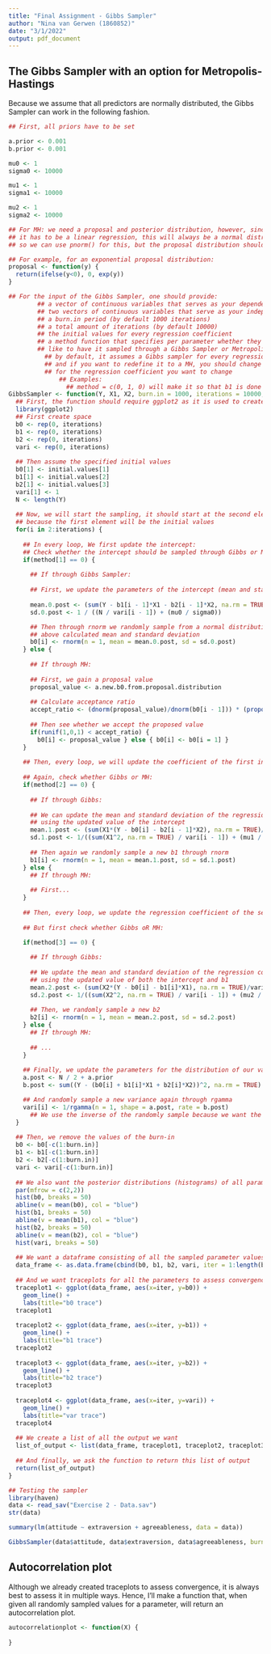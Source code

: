 ```yaml
---
title: "Final Assignment - Gibbs Sampler"
author: "Nina van Gerwen (1860852)"
date: "3/1/2022"
output: pdf_document
---
```


## The Gibbs Sampler with an option for Metropolis-Hastings

Because we assume that all predictors are normally distributed, the Gibbs
Sampler can work in the following fashion.

```r
## First, all priors have to be set

a.prior <- 0.001
b.prior <- 0.001

mu0 <- 1
sigma0 <- 10000

mu1 <- 1
sigma1 <- 10000

mu2 <- 1
sigma2 <- 10000

## For MH: we need a proposal and posterior distribution, however, since
## it has to be a linear regression, this will always be a normal distribution
## so we can use pnorm() for this, but the proposal distribution should be specified!

## For example, for an exponential proposal distribution:
proposal <- function(y) {
  return(ifelse(y<0), 0, exp(y))
}

## For the input of the Gibbs Sampler, one should provide: 
        ## a vector of continuous variables that serves as your dependent variable
        ## two vectors of continuous variables that serve as your independent variables
        ## a burn.in period (by default 1000 iterations)
        ## a total amount of iterations (by default 10000)
        ## the initial values for every regression coefficient
        ## a method function that specifies per parameter whether they would 
        ## like to have it sampled through a Gibbs Sampler or Metropolis Hastings algorithm
          ## by default, it assumes a Gibbs sampler for every regression coefficient, 
          ## and if you want to redefine it to a MH, you should change the 0 to a 1
          ## for the regression coefficient you want to change
              ## Examples: 
                ## method = c(0, 1, 0) will make it so that b1 is done through MH
GibbsSampler <- function(Y, X1, X2, burn.in = 1000, iterations = 10000, initial.values = c(1, 1, 1), method = c(0, 0, 0)) {
  ## First, the function should require ggplot2 as it is used to create traceplots later
  library(ggplot2)
  ## First create space
  b0 <- rep(0, iterations)
  b1 <- rep(0, iterations)
  b2 <- rep(0, iterations)
  vari <- rep(0, iterations)
  
  ## Then assume the specified initial values
  b0[1] <- initial.values[1]
  b1[1] <- initial.values[2]
  b2[1] <- initial.values[3]
  vari[1] <- 1
  N <- length(Y)
 
  ## Now, we will start the sampling, it should start at the second element
  ## because the first element will be the initial values
  for(i in 2:iterations) {
    
    ## In every loop, We first update the intercept:
    ## Check whether the intercept should be sampled through Gibbs or MH
    if(method[1] == 0) {
      
      ## If through Gibbs Sampler:
      
      ## First, we update the parameters of the intercept (mean and standard deviation) with the following formula:
    
      mean.0.post <- (sum(Y - b1[i - 1]*X1 - b2[i - 1]*X2, na.rm = TRUE)/vari[i - 1] + (mu0 / sigma0)) / ((N / vari[i - 1]) + (mu0 / sigma0))
      sd.0.post <- 1 / ((N / vari[i - 1]) + (mu0 / sigma0))

      ## Then through rnorm we randomly sample from a normal distribution the next value for b0 with the
      ## above calculated mean and standard deviation
      b0[i] <- rnorm(n = 1, mean = mean.0.post, sd = sd.0.post)
    } else {
      
      ## If through MH:
      
      ## First, we gain a proposal value
      proposal_value <- a.new.b0.from.proposal.distribution
      
      ## Calculate acceptance ratio
      accept_ratio <- (dnorm(proposal_value)/dnorm(b0[i - 1])) * (proposal(b0[i - 1])/proposal(proposal_value))
      
      ## Then see whether we accept the proposed value
      if(runif(1,0,1) < accept_ratio) {
        b0[i] <- proposal_value } else { b0[i] <- b0[i = 1] }
    }
 
    ## Then, every loop, we will update the coefficient of the first independent variable
    
    ## Again, check whether Gibbs or MH:
    if(method[2] == 0) {
    
      ## If through Gibbs:
      
      ## We can update the mean and standard deviation of the regression coefficient for the first variable
      ## using the updated value of the intercept
      mean.1.post <- (sum(X1*(Y - b0[i] - b2[i - 1]*X2), na.rm = TRUE)/vari[i - 1] + (mu1 / sigma1)) / sum(X1^2, na.rm = TRUE)/vari[i - 1] + (mu1 / sigma1)
      sd.1.post <- 1/((sum(X1^2, na.rm = TRUE) / vari[i - 1]) + (mu1 / sigma1))
    
      ## Then again we randomly sample a new b1 through rnorm
      b1[i] <- rnorm(n = 1, mean = mean.1.post, sd = sd.1.post)
    } else {
      ## If through MH:
      
      ## First... 
    }
    
    ## Then, every loop, we update the regression coefficient of the second variable
    
    ## But first check whether Gibbs oR MH:

    if(method[3] == 0) {
      
      ## If through Gibbs:
    
      ## We update the mean and standard deviation of the regression coefficient for the second variable
      ## using the updated value of both the intercept and b1
      mean.2.post <- (sum(X2*(Y - b0[i] - b1[i]*X1), na.rm = TRUE)/vari[i - 1] + (mu2 / sigma2)) / sum(X2^2, na.rm = TRUE)/vari[i - 1] + (mu2 / sigma2)
      sd.2.post <- 1/((sum(X2^2, na.rm = TRUE) / vari[i - 1]) + (mu2 / sigma2))
   
      ## Then, we randomly sample a new b2
      b2[i] <- rnorm(n = 1, mean = mean.2.post, sd = sd.2.post)
    } else {
      ## If through MH:
      
      ## ...
    }
    
    ## Finally, we update the parameters for the distribution of our variance using all above updated values
    a.post <- N / 2 + a.prior
    b.post <- sum((Y - (b0[i] + b1[i]*X1 + b2[i]*X2))^2, na.rm = TRUE) / 2 + b.prior

    ## And randomly sample a new variance again through rgamma
    vari[i] <- 1/rgamma(n = 1, shape = a.post, rate = b.post)
      ## We use the inverse of the randomly sample because we want the value of the variance, and not the precision.
  }
  
  ## Then, we remove the values of the burn-in
  b0 <- b0[-c(1:burn.in)]
  b1 <- b1[-c(1:burn.in)]
  b2 <- b2[-c(1:burn.in)]
  vari <- vari[-c(1:burn.in)]
  
  ## We also want the posterior distributions (histograms) of all parameters
  par(mfrow = c(2,2))
  hist(b0, breaks = 50)
  abline(v = mean(b0), col = "blue")
  hist(b1, breaks = 50)
  abline(v = mean(b1), col = "blue")
  hist(b2, breaks = 50)
  abline(v = mean(b2), col = "blue")
  hist(vari, breaks = 50)
  
  ## We want a dataframe consisting of all the sampled parameter values
  data_frame <- as.data.frame(cbind(b0, b1, b2, vari, iter = 1:length(b0)))
  
  ## And we want traceplots for all the parameters to assess convergence
  traceplot1 <- ggplot(data_frame, aes(x=iter, y=b0)) + 
    geom_line() + 
    labs(title="b0 trace")
  traceplot1
  
  traceplot2 <- ggplot(data_frame, aes(x=iter, y=b1)) + 
    geom_line() + 
    labs(title="b1 trace")
  traceplot2
  
  traceplot3 <- ggplot(data_frame, aes(x=iter, y=b2)) + 
    geom_line() + 
    labs(title="b2 trace")
  traceplot3
  
  traceplot4 <- ggplot(data_frame, aes(x=iter, y=vari)) + 
    geom_line() + 
    labs(title="var trace")
  traceplot4
  
  ## We create a list of all the output we want
  list_of_output <- list(data_frame, traceplot1, traceplot2, traceplot3, traceplot4)
  
  ## And finally, we ask the function to return this list of output
  return(list_of_output)
}

```

```r
## Testing the sampler
library(haven)
data <- read_sav("Exercise 2 - Data.sav")
str(data)

summary(lm(attitude ~ extraversion + agreeableness, data = data))

GibbsSampler(data$attitude, data$extraversion, data$agreeableness, burn.in = 1000, iterations = 10000)

```

## Autocorrelation plot

Although we already created traceplots to assess convergence, it is always best
to assess it in multiple ways. Hence, I'll make a function that, when given 
all randomly sampled values for a parameter, will return an autocorrelation plot.

```r

autocorrelationplot <- function(X) {
  
}

```




